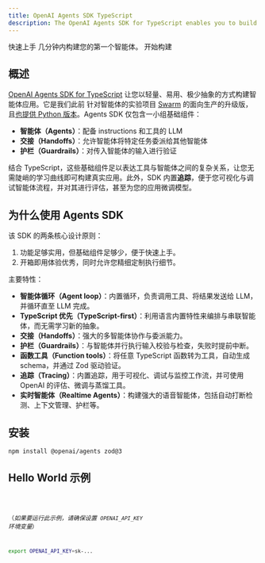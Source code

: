 ```yaml
---
title: OpenAI Agents SDK TypeScript
description: The OpenAI Agents SDK for TypeScript enables you to build agentic AI apps in a lightweight, easy-to-use package with very few abstractions.
---
```




<Hero>
  <Fragment slot="title">快速上手</Fragment>
  <Fragment slot="description">几分钟内构建您的第一个智能体。</Fragment>
  <Fragment slot="cta">开始构建</Fragment>
</Hero>

## 概述

[OpenAI Agents SDK for TypeScript](https://github.com/openai/openai-agents-js)
让您以轻量、易用、极少抽象的方式构建智能体应用。它是我们此前
针对智能体的实验项目
[Swarm](https://github.com/openai/swarm/tree/main) 的面向生产的升级版，且[也提供 Python 版本](https://github.com/openai/openai-agents-python)。Agents SDK 仅包含一小组基础组件：

- **智能体（Agents）**：配备 instructions 和工具的 LLM
- **交接（Handoffs）**：允许智能体将特定任务委派给其他智能体
- **护栏（Guardrails）**：对传入智能体的输入进行验证

结合 TypeScript，这些基础组件足以表达工具与智能体之间的复杂关系，让您无需陡峭的学习曲线即可构建真实应用。此外，SDK 内置**追踪**，便于您可视化与调试智能体流程，并对其进行评估，甚至为您的应用微调模型。

## 为什么使用 Agents SDK

该 SDK 的两条核心设计原则：

1. 功能足够实用，但基础组件足够少，便于快速上手。
2. 开箱即用体验优秀，同时允许您精细定制执行细节。

主要特性：

- **智能体循环（Agent loop）**：内置循环，负责调用工具、将结果发送给 LLM，并循环直至 LLM 完成。
- **TypeScript 优先（TypeScript-first）**：利用语言内置特性来编排与串联智能体，而无需学习新的抽象。
- **交接（Handoffs）**：强大的多智能体协作与委派能力。
- **护栏（Guardrails）**：与智能体并行执行输入校验与检查，失败时提前中断。
- **函数工具（Function tools）**：将任意 TypeScript 函数转为工具，自动生成 schema，并通过 Zod 驱动验证。
- **追踪（Tracing）**：内置追踪，用于可视化、调试与监控工作流，并可使用 OpenAI 的评估、微调与蒸馏工具。
- **实时智能体（Realtime Agents）**：构建强大的语音智能体，包括自动打断检测、上下文管理、护栏等。

## 安装

```bash
npm install @openai/agents zod@3
```

## Hello World 示例

<Code lang="typescript" code={helloWorldExample} title="Hello World" />

（_如果要运行此示例，请确保设置 `OPENAI_API_KEY` 环境变量_）

```bash
export OPENAI_API_KEY=sk-...
```
